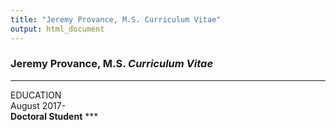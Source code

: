 ```yaml
---
title: "Jeremy Provance, M.S. Curriculum Vitae"
output: html_document
---
```


### Jeremy Provance, M.S. *Curriculum Vitae*
***
EDUCATION  
August 2017-  
**Doctoral Student**
***